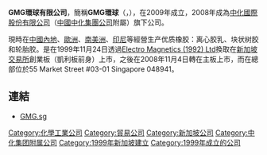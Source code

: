 '''GMG環球有限公司'''，簡稱'''GMG環球'''（'''{{lang-en|GMG Global Limited}}'''，{{sgx|5IM}}），在2009年成立，2008年成為[[中化國際股份有限公司|中化國際股份有限公司]]（[[中國中化集團公司|中國中化集團公司]]附屬）旗下公司。

現時在[[中國內地|中國內地]]、[[歐洲|歐洲]]、[[南美洲|南美洲]]、[[印尼|印尼]]等經營生产优质橡胶：离心胶乳、块状树胶和轮胎胶。是在1999年11月24日透過[[Electro_Magnetics_(1992)_Ltd|Electro Magnetics (1992) Ltd]]換取在[[新加坡交易所|新加坡交易所]]創業板（凱利板前身）上市，之後在2008年11月4日轉在主板上市，而在總部位於55 Market Street #03-01 Singapore 048941。

==連結==
*[http://www.gmg.sg GMG.sg]{{Wayback|url=http://www.gmg.sg/ |date=20170914213219 }}

[[Category:化學工業公司|Category:化學工業公司]]
[[Category:貿易公司|Category:貿易公司]]
[[Category:新加坡公司|Category:新加坡公司]]
[[Category:中化集团附属公司|Category:中化集团附属公司]]
[[Category:1999年新加坡建立|Category:1999年新加坡建立]]
[[Category:1999年成立的公司|Category:1999年成立的公司]]